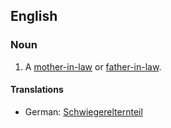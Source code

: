 ==English==

===Noun===
{{en-noun|pl=parents-in-law}}

#A [[mother-in-law]] or [[father-in-law]].

====Translations====
{{trans-top|mother-in-law or father-in-law}}
*German: [[Schwiegerelternteil]] {{n}}
{{trans-mid}}
{{trans-bottom}}